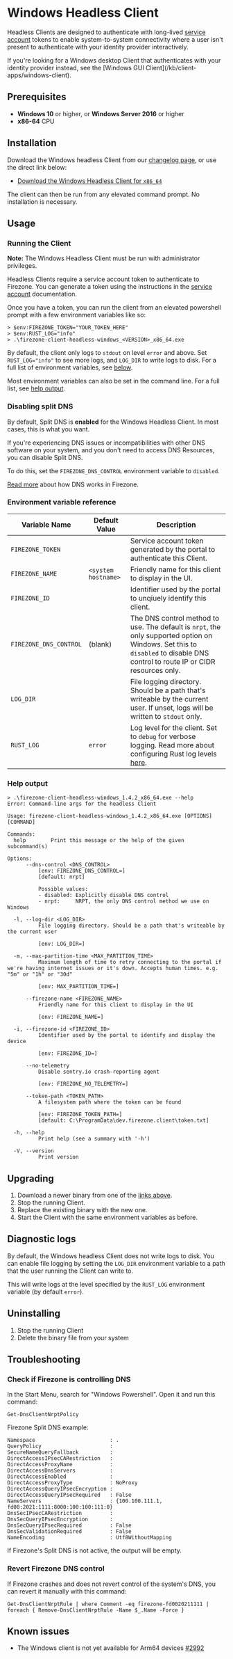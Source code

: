 
# Windows Headless Client

Headless Clients are designed to authenticate with long-lived
[service account](/kb/authenticate/service-accounts) tokens to enable
system-to-system connectivity where a user isn't present to authenticate with
your identity provider interactively.

<Alert color="info">
  If you're looking for a Windows desktop Client that authenticates with your
  identity provider instead, see the [Windows GUI
  Client](/kb/client-apps/windows-client).
</Alert>

## Prerequisites

- **Windows 10** or higher, or **Windows Server 2016** or higher
- **x86-64** CPU

## Installation

Download the Windows headless Client from our [changelog page](/changelog), or
use the direct link below:

- [Download the Windows Headless Client for `x86_64`](/dl/firezone-client-headless-windows/latest/x86_64)

The client can then be run from any elevated command prompt. No installation is
necessary.

## Usage

### Running the Client

<Alert color="warning">
  <strong>Note:</strong> The Windows Headless Client must be run with
  administrator privileges.
</Alert>

Headless Clients require a service account token to authenticate to Firezone.
You can generate a token using the instructions in the
[service account](/kb/authenticate/service-accounts) documentation.

Once you have a token, you can run the client from an elevated powershell prompt
with a few environment variables like so:

```pwsh
> $env:FIREZONE_TOKEN="YOUR_TOKEN_HERE"
> $env:RUST_LOG="info"
> .\firezone-client-headless-windows_<VERSION>_x86_64.exe
```

By default, the client only logs to `stdout` on level `error` and above. Set
`RUST_LOG="info"` to see more logs, and `LOG_DIR` to write logs to disk. For a
full list of environment variables, see
[below](#environment-variable-reference).

Most environment variables can also be set in the command line. For a full list,
see [help output](#help-output).

### Disabling split DNS

By default, Split DNS is **enabled** for the Windows Headless Client. In most
cases, this is what you want.

If you're experiencing DNS issues or incompatibilities with other DNS software
on your system, and you don't need to access DNS Resources, you can disable
Split DNS.

To do this, set the `FIREZONE_DNS_CONTROL` environment variable to `disabled`.

[Read more](/kb/deploy/dns) about how DNS works in Firezone.

### Environment variable reference

| Variable Name          | Default Value       | Description                                                                                                                                                                   |
| ---------------------- | ------------------- | ----------------------------------------------------------------------------------------------------------------------------------------------------------------------------- |
| `FIREZONE_TOKEN`       |                     | Service account token generated by the portal to authenticate this Client.                                                                                                    |
| `FIREZONE_NAME`        | `<system hostname>` | Friendly name for this client to display in the UI.                                                                                                                           |
| `FIREZONE_ID`          |                     | Identifier used by the portal to unqiuely identify this client.                                                                                                               |
| `FIREZONE_DNS_CONTROL` | (blank)             | The DNS control method to use. The default is `nrpt`, the only supported option on Windows. Set this to `disabled` to disable DNS control to route IP or CIDR resources only. |
| `LOG_DIR`              |                     | File logging directory. Should be a path that's writeable by the current user. If unset, logs will be written to `stdout` only.                                               |
| `RUST_LOG`             | `error`             | Log level for the client. Set to `debug` for verbose logging. Read more about configuring Rust log levels [here](https://docs.rs/env_logger/latest/env_logger/).              |

### Help output

```text
> .\firezone-client-headless-windows_1.4.2_x86_64.exe --help
Error: Command-line args for the headless Client

Usage: firezone-client-headless-windows_1.4.2_x86_64.exe [OPTIONS] [COMMAND]

Commands:
  help        Print this message or the help of the given subcommand(s)

Options:
      --dns-control <DNS_CONTROL>
          [env: FIREZONE_DNS_CONTROL=]
          [default: nrpt]

          Possible values:
          - disabled: Explicitly disable DNS control
          - nrpt:     NRPT, the only DNS control method we use on Windows

  -l, --log-dir <LOG_DIR>
          File logging directory. Should be a path that's writeable by the current user

          [env: LOG_DIR=]

  -m, --max-partition-time <MAX_PARTITION_TIME>
          Maximum length of time to retry connecting to the portal if we're having internet issues or it's down. Accepts human times. e.g. "5m" or "1h" or "30d"

          [env: MAX_PARTITION_TIME=]

      --firezone-name <FIREZONE_NAME>
          Friendly name for this client to display in the UI

          [env: FIREZONE_NAME=]

  -i, --firezone-id <FIREZONE_ID>
          Identifier used by the portal to identify and display the device

          [env: FIREZONE_ID=]

      --no-telemetry
          Disable sentry.io crash-reporting agent

          [env: FIREZONE_NO_TELEMETRY=]

      --token-path <TOKEN_PATH>
          A filesystem path where the token can be found

          [env: FIREZONE_TOKEN_PATH=]
          [default: C:\ProgramData\dev.firezone.client\token.txt]

  -h, --help
          Print help (see a summary with '-h')

  -V, --version
          Print version
```

## Upgrading

1. Download a newer binary from one of the [links above](#installation).
1. Stop the running Client.
1. Replace the existing binary with the new one.
1. Start the Client with the same environment variables as before.

## Diagnostic logs

By default, the Windows headless Client does not write logs to disk. You can
enable file logging by setting the `LOG_DIR` environment variable to a path that
the user running the Client can write to.

This will write logs at the level specified by the `RUST_LOG` environment
variable (by default `error`).

## Uninstalling

1. Stop the running Client
1. Delete the binary file from your system

## Troubleshooting

### Check if Firezone is controlling DNS

In the Start Menu, search for "Windows Powershell". Open it and run this
command:

```pwsh
Get-DnsClientNrptPolicy
```

Firezone Split DNS example:

```text
Namespace                        : .
QueryPolicy                      :
SecureNameQueryFallback          :
DirectAccessIPsecCARestriction   :
DirectAccessProxyName            :
DirectAccessDnsServers           :
DirectAccessEnabled              :
DirectAccessProxyType            : NoProxy
DirectAccessQueryIPsecEncryption :
DirectAccessQueryIPsecRequired   : False
NameServers                      : {100.100.111.1, fd00:2021:1111:8000:100:100:111:0}
DnsSecIPsecCARestriction         :
DnsSecQueryIPsecEncryption       :
DnsSecQueryIPsecRequired         : False
DnsSecValidationRequired         : False
NameEncoding                     : Utf8WithoutMapping
```

If Firezone's Split DNS is not active, the output will be empty.

### Revert Firezone DNS control

If Firezone crashes and does not revert control of the system's DNS, you can
revert it manually with this command:

```pwsh
Get-DnsClientNrptRule | where Comment -eq firezone-fd0020211111 | foreach { Remove-DnsClientNrptRule -Name $_.Name -Force }
```

## Known issues

- The Windows client is not yet available for Arm64 devices
  [#2992](https://github.com/firezone/firezone/issues/2992)

<SupportOptions />
